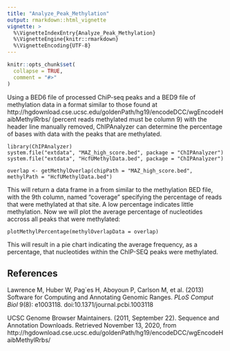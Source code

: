 ```yaml
---
title: "Analyze_Peak_Methylation"
output: rmarkdown::html_vignette
vignette: >
  %\VignetteIndexEntry{Analyze_Peak_Methylation}
  %\VignetteEngine{knitr::rmarkdown}
  %\VignetteEncoding{UTF-8}
---
```


```r
knitr::opts_chunk$set(
  collapse = TRUE,
  comment = "#>"
)
```

Using a BED6 file of processed ChiP-seq peaks and a BED9 file of methylation data in a format similar to those found at http://hgdownload.cse.ucsc.edu/goldenPath/hg19/encodeDCC/wgEncodeHaibMethylRrbs/ (percent reads methylated must be column 9) with the header line manually removed, ChIPAnalyzer can determine the percentage of bases with data with the peaks that are methylated.

```
library(ChIPAnalyzer)
system.file("extdata", "MAZ_high_score.bed", package = "ChIPAnalyzer")
system.file("extdata", "HcfUMethylData.bed", package = "ChIPAnalyzer")

overlap <- getMethylOverlap(chipPath = "MAZ_high_score.bed", methylPath = "HcfUMethylData.bed")
```

This will return a data frame in a from similar to the methylation BED file, with the 9th column, named "coverage" specifying the percentage of reads that were methylated at that site. A low percentage indicates little methylation. Now we will plot the average percentage of nucleotides accross all peaks that were methylated:

```
plotMethylPercentage(methylOverlapData = overlap)
```

This will result in a pie chart indicating the average frequency, as a percentage, that nucleotides within the ChIP-SEQ peaks were methylated.

## References

Lawrence M, Huber W, Pag\`es H, Aboyoun P, Carlson M, et al. (2013) Software for Computing and Annotating Genomic Ranges.
  *PLoS Comput Biol* 9(8): e1003118.
  doi:10.1371/journal.pcbi.1003118
  
UCSC Genome Browser Maintainers. (2011, September 22). Sequence and Annotation Downloads. Retrieved November 13, 2020, from http://hgdownload.cse.ucsc.edu/goldenPath/hg19/encodeDCC/wgEncodeHaibMethylRrbs/

